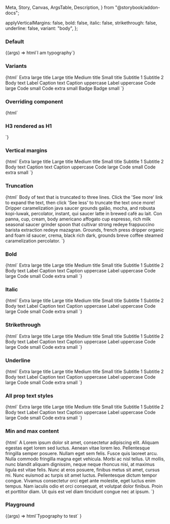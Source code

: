   Meta,
  Story,
  Canvas,
  ArgsTable,
  Description,
} from "@storybook/addon-docs";

<Meta title="Web Components/Typography" component="ic-typography" />

<Description markdown={readme} />

  applyVerticalMargins: false,
  bold: false,
  italic: false,
  strikethrough: false,
  underline: false,
  variant: "body",
};

### Default

<Canvas>
  <Story name="Default" parameters={{ loki: { skip: true } }}>
    {(args) => html`<ic-typography>I am typography</ic-typography>`}
  </Story>
</Canvas>

### Variants

<Canvas>
  <Story name="Variants" parameters={{ loki: { skip: true } }}>
    {html`
      <ic-typography variant="h1">Extra large title</ic-typography>
      <ic-typography variant="h2">Large title</ic-typography>
      <ic-typography variant="h3">Medium title</ic-typography>
      <ic-typography variant="h4">Small title</ic-typography>
      <ic-typography variant="subtitle-large">Subtitle 1</ic-typography>
      <ic-typography variant="subtitle-small">Subtitle 2</ic-typography>
      <ic-typography variant="body">Body text</ic-typography>
      <ic-typography variant="label">Label</ic-typography>
      <ic-typography variant="caption">Caption text</ic-typography>
      <ic-typography variant="caption-uppercase"
        >Caption uppercase</ic-typography
      >
      <ic-typography variant="label-uppercase">Label uppercase</ic-typography>
      <ic-typography variant="code-large">Code large</ic-typography>
      <ic-typography variant="code-small">Code small</ic-typography>
      <ic-typography variant="code-extra-small">Code extra small</ic-typography>
      <ic-typography variant="badge">Badge</ic-typography>
      <ic-typography variant="badge-small">Badge small</ic-typography>
    `}
  </Story>
</Canvas>

### Overriding component

<Canvas>
  <Story name="Component override" parameters={{ loki: { skip: true } }}>{html`
    <ic-typography variant="h1"><h3>H3 rendered as H1</h3></ic-typography>
  `}</Story>
</Canvas>

### Vertical margins

<Canvas>
  <Story name="Vertical margins" parameters={{ loki: { skip: true } }}>
    {html`
      <ic-typography apply-vertical-margins variant="h1"
        >Extra large title</ic-typography
      >
      <ic-typography apply-vertical-margins variant="h2"
        >Large title</ic-typography
      >
      <ic-typography apply-vertical-margins variant="h3"
        >Medium title</ic-typography
      >
      <ic-typography apply-vertical-margins variant="h4"
        >Small title</ic-typography
      >
      <ic-typography apply-vertical-margins variant="subtitle-large"
        >Subtitle 1</ic-typography
      >
      <ic-typography apply-vertical-margins variant="subtitle-small"
        >Subtitle 2</ic-typography
      >
      <ic-typography apply-vertical-margins variant="body"
        >Body text</ic-typography
      >
      <ic-typography apply-vertical-margins variant="caption"
        >Caption text</ic-typography
      >
      <ic-typography apply-vertical-margins variant="caption-uppercase"
        >Caption uppercase</ic-typography
      >
      <ic-typography apply-vertical-margins variant="code-large"
        >Code large</ic-typography
      >
      <ic-typography apply-vertical-margins variant="code-small"
        >Code small</ic-typography
      >
      <ic-typography apply-vertical-margins variant="code-extra-small"
        >Code extra small</ic-typography
      >
    `}
  </Story>
</Canvas>

### Truncation

<Canvas>
  <Story name="Truncation" parameters={{ loki: { skip: true } }}>
    {html`
      <ic-typography max-lines="3" variant="body">
        Body of text that is truncated to three lines. Click the 'See more' link
        to expand the text, then click 'See less' to truncate the text once
        more!
        <br />
        Dripper caramelization java saucer grounds galão, mocha, and robusta
        kopi-luwak, percolator, instant, qui saucer latte in brewed café au
        lait. Con panna, cup, cream, body americano affogato cup espresso, rich
        milk seasonal saucer grinder spoon that cultivar strong redeye
        frappuccino barista extraction redeye mazagran. Grounds, french press
        dripper organic and foam id saucer, crema, black rich dark, grounds
        breve coffee steamed caramelization percolator.
      </ic-typography>
    `}
  </Story>
</Canvas>

### Bold

<Canvas>
  <Story name="Bold" parameters={{ loki: { skip: true } }}>
    {html`
      <ic-typography variant="h1" bold="true">Extra large title</ic-typography>
      <ic-typography variant="h2" bold="true">Large title</ic-typography>
      <ic-typography variant="h3" bold="true">Medium title</ic-typography>
      <ic-typography variant="h4" bold="true">Small title</ic-typography>
      <ic-typography variant="subtitle-large" bold="true"
        >Subtitle 1</ic-typography
      >
      <ic-typography variant="subtitle-small" bold="true"
        >Subtitle 2</ic-typography
      >
      <ic-typography variant="body" bold="true">Body text</ic-typography>
      <ic-typography variant="label" bold="true">Label</ic-typography>
      <ic-typography variant="caption" bold="true">Caption text</ic-typography>
      <ic-typography variant="caption-uppercase" bold="true"
        >Caption uppercase</ic-typography
      >
      <ic-typography variant="label-uppercase" bold="true"
        >Label uppercase</ic-typography
      >
      <ic-typography variant="code-large" bold="true">Code large</ic-typography>
      <ic-typography variant="code-small" bold="true">Code small</ic-typography>
      <ic-typography variant="code-extra-small" bold="true"
        >Code extra small</ic-typography
      >
    `}
  </Story>
</Canvas>

### Italic

<Canvas>
  <Story name="Italic" parameters={{ loki: { skip: true } }}>
    {html`
      <ic-typography variant="h1" italic="true"
        >Extra large title</ic-typography
      >
      <ic-typography variant="h2" italic="true">Large title</ic-typography>
      <ic-typography variant="h3" italic="true">Medium title</ic-typography>
      <ic-typography variant="h4" italic="true">Small title</ic-typography>
      <ic-typography variant="subtitle-large" italic="true"
        >Subtitle 1</ic-typography
      >
      <ic-typography variant="subtitle-small" italic="true"
        >Subtitle 2</ic-typography
      >
      <ic-typography variant="body" italic="true">Body text</ic-typography>
      <ic-typography variant="label" italic="true">Label</ic-typography>
      <ic-typography variant="caption" italic="true"
        >Caption text</ic-typography
      >
      <ic-typography variant="caption-uppercase" italic="true"
        >Caption uppercase</ic-typography
      >
      <ic-typography variant="label-uppercase" italic="true"
        >Label uppercase</ic-typography
      >
      <ic-typography variant="code-large" italic="true"
        >Code large</ic-typography
      >
      <ic-typography variant="code-small" italic="true"
        >Code small</ic-typography
      >
      <ic-typography variant="code-extra-small" italic="true"
        >Code extra small</ic-typography
      >
    `}
  </Story>
</Canvas>

### Strikethrough

<Canvas>
  <Story name="Strikethrough" parameters={{ loki: { skip: true } }}>
    {html`
      <ic-typography variant="h1" strikethrough="true"
        >Extra large title</ic-typography
      >
      <ic-typography variant="h2" strikethrough="true"
        >Large title</ic-typography
      >
      <ic-typography variant="h3" strikethrough="true"
        >Medium title</ic-typography
      >
      <ic-typography variant="h4" strikethrough="true"
        >Small title</ic-typography
      >
      <ic-typography variant="subtitle-large" strikethrough="true"
        >Subtitle 1</ic-typography
      >
      <ic-typography variant="subtitle-small" strikethrough="true"
        >Subtitle 2</ic-typography
      >
      <ic-typography variant="body" strikethrough="true"
        >Body text</ic-typography
      >
      <ic-typography variant="label" strikethrough="true">Label</ic-typography>
      <ic-typography variant="caption" strikethrough="true"
        >Caption text</ic-typography
      >
      <ic-typography variant="caption-uppercase" strikethrough="true"
        >Caption uppercase</ic-typography
      >
      <ic-typography variant="label-uppercase" strikethrough="true"
        >Label uppercase</ic-typography
      >
      <ic-typography variant="code-large" strikethrough="true"
        >Code large</ic-typography
      >
      <ic-typography variant="code-small" strikethrough="true"
        >Code small</ic-typography
      >
      <ic-typography variant="code-extra-small" strikethrough="true"
        >Code extra small</ic-typography
      >
    `}
  </Story>
</Canvas>

### Underline

<Canvas>
  <Story name="Underline" parameters={{ loki: { skip: true } }}>
    {html`
      <ic-typography variant="h1" underline="true"
        >Extra large title</ic-typography
      >
      <ic-typography variant="h2" underline="true">Large title</ic-typography>
      <ic-typography variant="h3" underline="true">Medium title</ic-typography>
      <ic-typography variant="h4" underline="true">Small title</ic-typography>
      <ic-typography variant="subtitle-large" underline="true"
        >Subtitle 1</ic-typography
      >
      <ic-typography variant="subtitle-small" underline="true"
        >Subtitle 2</ic-typography
      >
      <ic-typography variant="body" underline="true">Body text</ic-typography>
      <ic-typography variant="label" underline="true">Label</ic-typography>
      <ic-typography variant="caption" underline="true"
        >Caption text</ic-typography
      >
      <ic-typography variant="caption-uppercase" underline="true"
        >Caption uppercase</ic-typography
      >
      <ic-typography variant="label-uppercase" underline="true"
        >Label uppercase</ic-typography
      >
      <ic-typography variant="code-large" underline="true"
        >Code large</ic-typography
      >
      <ic-typography variant="code-small" underline="true"
        >Code small</ic-typography
      >
      <ic-typography variant="code-extra-small" underline="true"
        >Code extra small</ic-typography
      >
    `}
  </Story>
</Canvas>

### All prop text styles

<Canvas>
  <Story name="All prop text styles" parameters={{ loki: { skip: true } }}>
    {html`
      <ic-typography
        variant="h1"
        strikethrough="true"
        italic="true"
        bold="true"
        underline="true"
        >Extra large title</ic-typography
      >
      <ic-typography
        variant="h2"
        strikethrough="true"
        italic="true"
        bold="true"
        underline="true"
        >Large title</ic-typography
      >
      <ic-typography
        variant="h3"
        strikethrough="true"
        italic="true"
        bold="true"
        underline="true"
        >Medium title</ic-typography
      >
      <ic-typography
        variant="h4"
        strikethrough="true"
        italic="true"
        bold="true"
        underline="true"
        >Small title</ic-typography
      >
      <ic-typography
        variant="subtitle-large"
        strikethrough="true"
        italic="true"
        bold="true"
        underline="true"
        >Subtitle 1</ic-typography
      >
      <ic-typography
        variant="subtitle-small"
        strikethrough="true"
        italic="true"
        bold="true"
        underline="true"
        >Subtitle 2</ic-typography
      >
      <ic-typography
        variant="body"
        strikethrough="true"
        italic="true"
        bold="true"
        underline="true"
        >Body text</ic-typography
      >
      <ic-typography
        variant="label"
        strikethrough="true"
        italic="true"
        bold="true"
        underline="true"
        >Label</ic-typography
      >
      <ic-typography
        variant="caption"
        strikethrough="true"
        italic="true"
        bold="true"
        underline="true"
        >Caption text</ic-typography
      >
      <ic-typography
        variant="caption-uppercase"
        strikethrough="true"
        italic="true"
        bold="true"
        underline="true"
        >Caption uppercase</ic-typography
      >
      <ic-typography
        variant="label-uppercase"
        strikethrough="true"
        italic="true"
        bold="true"
        underline="true"
        >Label uppercase</ic-typography
      >
      <ic-typography
        variant="code-large"
        strikethrough="true"
        italic="true"
        bold="true"
        underline="true"
        >Code large</ic-typography
      >
      <ic-typography
        variant="code-small"
        strikethrough="true"
        italic="true"
        bold="true"
        underline="true"
        >Code small</ic-typography
      >
      <ic-typography
        variant="code-extra-small"
        strikethrough="true"
        italic="true"
        bold="true"
        underline="true"
        >Code extra small</ic-typography
      >
    `}
  </Story>
</Canvas>

### Min and max content

<Canvas>
  <Story name="Min and max content" parameters={{ loki: { skip: true } }}>
    {html`
      <ic-typography variant="body">A</ic-typography>
      <ic-typography variant="body"
        >Lorem ipsum dolor sit amet, consectetur adipiscing elit. Aliquam
        egestas eget lorem sed luctus. Aenean vitae lorem leo. Pellentesque
        fringilla semper posuere. Nullam eget sem felis. Fusce quis laoreet
        arcu. Nulla commodo fringilla magna eget vehicula. Morbi ac nisl tellus.
        Ut mollis, nunc blandit aliquam dignissim, neque neque rhoncus nisi, at
        maximus ligula est vitae felis. Nunc at eros posuere, finibus metus sit
        amet, cursus mi. Nunc euismod ac turpis sit amet luctus. Pellentesque
        dictum tempor congue. Vivamus consectetur orci eget ante molestie, eget
        luctus enim tempus. Nam iaculis odio et orci consequat, et volutpat
        dolor finibus. Proin et porttitor diam. Ut quis est vel diam tincidunt
        congue nec at ipsum.</ic-typography
      >
    `}
  </Story>
</Canvas>

### Playground

<Canvas>
  <Story
    args={defaultArgs}
    argTypes={{
      variant: {
        options: [
          "body",
          "caption",
          "h1",
          "h2",
          "h3",
          "h4",
          "label",
          "subtitle-large",
          "subtitle-small",
          "label-uppercase",
          "caption-uppercase",
          "code-large",
          "code-small",
          "code-extra-small",
        ],
        control: { type: "select" },
      },
    }}
    name="Playground"
    parameters={{ loki: { skip: true } }}
  >
    {(args) =>
      html`<ic-typography
        apply-vertical-margins=${args.applyVerticalMargins}
        variant=${args.variant}
        bold=${args.bold}
        italic=${args.italic}
        strikethrough=${args.strikethrough}
        underline=${args.underline}
        >Typography to test</ic-typography
      >`
    }
  </Story>
</Canvas>
